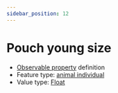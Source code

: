 ```yaml
---
sidebar_position: 12
---
```



# Pouch young size

- [Observable property](/viewers/dawe-vocabs?uri=https://linked.data.gov.au/def/nrm/fe18c3aa-7af1-4fe8-bf5f-dcec29a3bea9) definition
- Feature type: [animal individual](http://linked.data.gov.au/def/tern-cv/ecb855ed-50e1-4299-8491-861759ef40b7)
- Value type: [Float](https://w3id.org/tern/ontologies/tern/Float)


<Example protocolModule="vertebrate-identify" observableProperty="https://linked.data.gov.au/def/nrm/fe18c3aa-7af1-4fe8-bf5f-dcec29a3bea9" />
